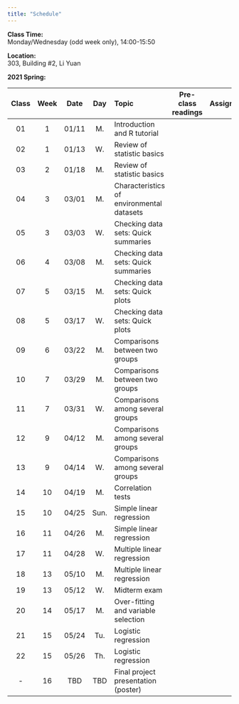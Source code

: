 ---
title: "Schedule"
---
**Class Time:**   
Monday/Wednesday (odd week only), 14:00-15:50

**Location:**   
303, Building #2, Li Yuan

**2021 Spring:**

Class|Week|Date |Day  | Topic                                      |Pre-class readings|Assignment    |
|:--:|:--:|:---:|:---:|:-------------------------------------------|:----------------:|:------------:|
|01  |1   |01/11|M.   |Introduction and R tutorial                 |              |              |
|02  |1   |01/13|W.   |Review of statistic basics                  |              |              |
|03  |2   |01/18|M.   |Review of statistic basics                  |              |              |
|04  |3   |03/01|M.   |Characteristics of environmental datasets   |              |              |
|05  |3   |03/03|W.   |Checking data sets: Quick summaries         |              |              |
|06  |4   |03/08|M.   |Checking data sets: Quick summaries         |              |              |
|07  |5   |03/15|M.   |Checking data sets: Quick plots             |              |              |
|08  |5   |03/17|W.   |Checking data sets: Quick plots             |              |              |
|09  |6   |03/22|M.   |Comparisons between two groups              |              |              |
|10  |7   |03/29|M.   |Comparisons between two groups              |              |              |
|11  |7   |03/31|W.   |Comparisons among several groups            |              |              |
|12  |9   |04/12|M.   |Comparisons among several groups            |              |              |
|13  |9   |04/14|W.   |Comparisons among several groups            |              |
|14  |10  |04/19|M.   |Correlation tests                           |              |              |
|15  |10  |04/25|Sun. |Simple linear regression                    |              |              |
|16  |11  |04/26|M.   |Simple linear regression                    |              |              |
|17  |11  |04/28|W.   |Multiple linear regression                  |              |              |
|18  |13  |05/10|M.   |Multiple linear regression                  |              |              |
|19  |13  |05/12|W.   |Midterm exam                                |              |              |
|20  |14  |05/17|M.   |Over-fitting and variable selection         |              |              |
|21  |15  |05/24|Tu.  |Logistic regression                         |              |              |
|22  |15  |05/26|Th.  |Logistic regression                         |              |              |  
|-   |16  |TBD  |TBD  |Final project presentation (poster)         |              |              |
